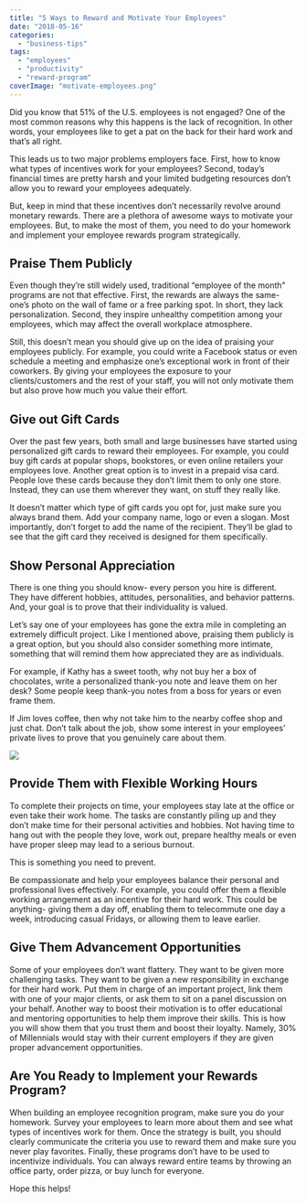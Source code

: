 ```yaml
---
title: "5 Ways to Reward and Motivate Your Employees"
date: "2018-05-16"
categories: 
  - "business-tips"
tags: 
  - "employees"
  - "productivity"
  - "reward-program"
coverImage: "motivate-employees.png"
---
```


Did you know that 51% of the U.S. employees is not engaged? One of the most common reasons why this happens is the lack of recognition. In other words, your employees like to get a pat on the back for their hard work and that’s all right.

This leads us to two major problems employers face. First, how to know what types of incentives work for your employees? Second, today’s financial times are pretty harsh and your limited budgeting resources don’t allow you to reward your employees adequately.

But, keep in mind that these incentives don’t necessarily revolve around monetary rewards. There are a plethora of awesome ways to motivate your employees. But, to make the most of them, you need to do your homework and implement your employee rewards program strategically.

## Praise Them Publicly

Even though they’re still widely used, traditional “employee of the month" programs are not that effective. First, the rewards are always the same- one’s photo on the wall of fame or a free parking spot. In short, they lack personalization. Second, they inspire unhealthy competition among your employees, which may affect the overall workplace atmosphere.

Still, this doesn’t mean you should give up on the idea of praising your employees publicly. For example, you could write a Facebook status or even schedule a meeting and emphasize one’s exceptional work in front of their coworkers. By giving your employees the exposure to your clients/customers and the rest of your staff, you will not only motivate them but also prove how much you value their effort.

## Give out Gift Cards

Over the past few years, both small and large businesses have started using personalized gift cards to reward their employees. For example, you could buy gift cards at popular shops, bookstores, or even online retailers your employees love. Another great option is to invest in a prepaid visa card. People love these cards because they don’t limit them to only one store. Instead, they can use them wherever they want, on stuff they really like.

It doesn’t matter which type of gift cards you opt for, just make sure you always brand them. Add your company name, logo or even a slogan. Most importantly, don’t forget to add the name of the recipient. They’ll be glad to see that the gift card they received is designed for them specifically.

## Show Personal Appreciation

There is one thing you should know- every person you hire is different. They have different hobbies, attitudes, personalities, and behavior patterns. And, your goal is to prove that their individuality is valued.

Let’s say one of your employees has gone the extra mile in completing an extremely difficult project. Like I mentioned above, praising them publicly is a great option, but you should also consider something more intimate, something that will remind them how appreciated they are as individuals.

For example, if Kathy has a sweet tooth, why not buy her a box of chocolates, write a personalized thank-you note and leave them on her desk? Some people keep thank-you notes from a boss for years or even frame them.

If Jim loves coffee, then why not take him to the nearby coffee shop and just chat. Don’t talk about the job, show some interest in your employees’ private lives to prove that you genuinely care about them.

![](/images/blog-images/bDlHtBG.jpg)

## Provide Them with Flexible Working Hours

To complete their projects on time, your employees stay late at the office or even take their work home. The tasks are constantly piling up and they don’t make time for their personal activities and hobbies. Not having time to hang out with the people they love, work out, prepare healthy meals or even have proper sleep may lead to a serious burnout.

This is something you need to prevent.

Be compassionate and help your employees balance their personal and professional lives effectively. For example, you could offer them a flexible working arrangement as an incentive for their hard work. This could be anything- giving them a day off, enabling them to telecommute one day a week, introducing casual Fridays, or allowing them to leave earlier.

## Give Them Advancement Opportunities

Some of your employees don’t want flattery. They want to be given more challenging tasks. They want to be given a new responsibility in exchange for their hard work. Put them in charge of an important project, link them with one of your major clients, or ask them to sit on a panel discussion on your behalf. Another way to boost their motivation is to offer educational and mentoring opportunities to help them improve their skills. This is how you will show them that you trust them and boost their loyalty. Namely, 30% of Millennials would stay with their current employers if they are given proper advancement opportunities.

## Are You Ready to Implement your Rewards Program?

When building an employee recognition program, make sure you do your homework. Survey your employees to learn more about them and see what types of incentives work for them. Once the strategy is built, you should clearly communicate the criteria you use to reward them and make sure you never play favorites. Finally, these programs don’t have to be used to incentivize individuals. You can always reward entire teams by throwing an office party, order pizza, or buy lunch for everyone.

Hope this helps!
